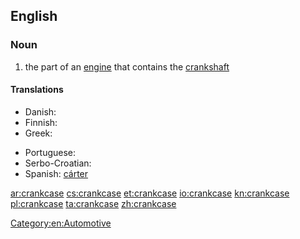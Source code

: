 ==English==

===Noun===
{{en-noun}}

# the part of an [[engine]] that contains the [[crankshaft]]

====Translations====
{{trans-top|crankcase}}
* Danish: {{t|da|krumtaphus}}
* Finnish: {{t|fi|kampikammio}}
* Greek: {{t|el|στροφαλοθάλαμος|m}}
{{trans-mid}}
* Portuguese: {{t+|pt|cárter|m}}
* Serbo-Croatian: {{t|sh|karter ulja|m}}
* Spanish: [[cárter]] <!--needs checking-->
{{trans-bottom}}

[[Category:en:Automotive]]

[[ar:crankcase]]
[[cs:crankcase]]
[[et:crankcase]]
[[io:crankcase]]
[[kn:crankcase]]
[[pl:crankcase]]
[[ta:crankcase]]
[[zh:crankcase]]